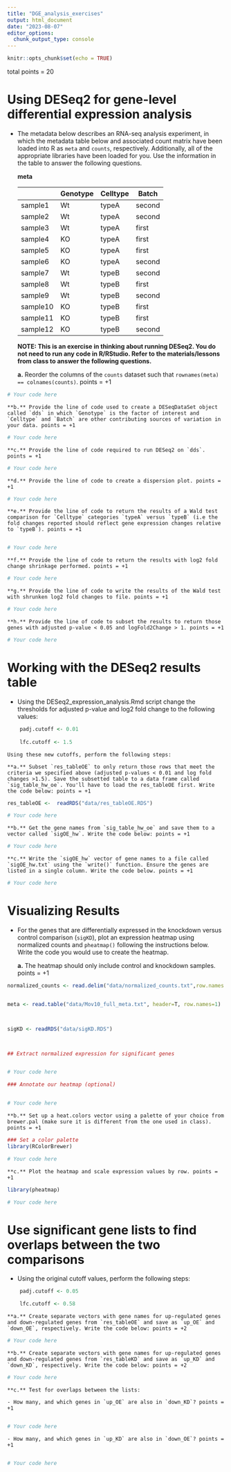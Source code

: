 ```yaml
---
title: "DGE_analysis_exercises"
output: html_document
date: "2023-08-07"
editor_options: 
  chunk_output_type: console
---
```


```r
knitr::opts_chunk$set(echo = TRUE)
```

total points = 20

# Using DESeq2 for gene-level differential expression analysis

- The metadata below describes an RNA-seq analysis experiment, in which the metadata table below and associated count matrix have been loaded into R as `meta` and `counts`, respectively. Additionally, all of the appropriate libraries have been loaded for you. Use the information in the table to answer the following questions.  

	**meta**
	
	| |Genotype	|Celltype	|Batch|
	| ------ | ------- | -------- | --- |
	|sample1	|Wt	|typeA	|second |
	|sample2	|Wt	|typeA	|second|
	|sample3	|Wt	|typeA	|first|
	|sample4	|KO	|typeA	|first|
	|sample5	|KO	|typeA	|first|
	|sample6	|KO	|typeA	|second|
	|sample7	|Wt	|typeB	|second|
	|sample8	|Wt	|typeB	|first|
	|sample9	|Wt	|typeB	|second|
	|sample10	|KO	|typeB	|first|
	|sample11	|KO	|typeB	|first|
	|sample12	|KO	|typeB	|second|


	**NOTE: This is an exercise in thinking about running DESeq2. You do not need to run any code in R/RStudio. Refer to the materials/lessons from class to answer the following questions.**

	**a.** Reorder the columns of the `counts` dataset such that `rownames(meta) == colnames(counts)`. points = +1
	
```r
# Your code here
```
	
	**b.** Provide the line of code used to create a DESeqDataSet object called `dds` in which `Genotype` is the factor of interest and `Celltype` and `Batch` are other contributing sources of variation in your data. points = +1
	
```r
# Your code here
```

	**c.** Provide the line of code required to run DESeq2 on `dds`. points = +1
	
```r
# Your code here
```
	
	**d.** Provide the line of code to create a dispersion plot. points = +1
	
```r
# Your code here
```
	
	**e.** Provide the line of code to return the results of a Wald test comparison for `Celltype` categories `typeA` versus `typeB` (i.e the fold changes reported should reflect gene expression changes relative to `typeB`). points = +1
	 	
```r
# Your code here
```
	
	**f.** Provide the line of code to return the results with log2 fold change shrinkage performed. points = +1
	
```r

# Your code here

```
	
	**g.** Provide the line of code to write the results of the Wald test with shrunken log2 fold changes to file. points = +1
	
```r

# Your code here

```
	
	**h.** Provide the line of code to subset the results to return those genes with adjusted p-value < 0.05 and logFold2Change > 1. points = +1
	
```r

# Your code here

```
	
# Working with the DESeq2 results table

- Using the DESeq2_expression_analysis.Rmd script change the thresholds for adjusted p-value and log2 fold change to the following values:
 
```r
	padj.cutoff <- 0.01
	
	lfc.cutoff <- 1.5
```
	
	Using these new cutoffs, perform the following steps:

	**a.** Subset `res_tableOE` to only return those rows that meet the criteria we specified above (adjusted p-values < 0.01 and log fold changes >1.5). Save the subsetted table to a data frame called `sig_table_hw_oe`. You'll have to load the res_tableOE first. Write the code below: points = +1
	
```r

res_tableOE <-  readRDS("data/res_tableOE.RDS")

# Your code here
```
	
	
	**b.** Get the gene names from `sig_table_hw_oe` and save them to a vector called `sigOE_hw`. Write the code below: points = +1
	
```r
# Your code here
```
	
	**c.** Write the `sigOE_hw` vector of gene names to a file called `sigOE_hw.txt` using the `write()` function. Ensure the genes are listed in a single column. Write the code below. points = +1
	
```r

# Your code here


```

	 
# Visualizing Results

- For the genes that are differentially expressed in the knockdown versus control comparison (`sigKD`), plot an expression heatmap using normalized counts and `pheatmap()` following the instructions below. Write the code you would use to create the heatmap.

	**a.** The heatmap should only include control and knockdown samples. points = +1
	
```r
normalized_counts <- read.delim("data/normalized_counts.txt",row.names = 1)


meta <- read.table("data/Mov10_full_meta.txt", header=T, row.names=1)



sigKD <- readRDS("data/sigKD.RDS")



## Extract normalized expression for significant genes


# Your code here

```
	
```r
### Annotate our heatmap (optional)


# Your code here

```


	**b.** Set up a heat.colors vector using a palette of your choice from brewer.pal (make sure it is different from the one used in class). points = +1
	
```r

### Set a color palette
library(RColorBrewer)

# Your code here

```
	
	
	**c.** Plot the heatmap and scale expression values by row. points = +1
	
```r

library(pheatmap)

# Your code here

```
	
# Use significant gene lists to find overlaps between the two comparisons 

- Using the original cutoff values, perform the following steps:

```r
	padj.cutoff <- 0.05

	lfc.cutoff <- 0.58
```

	**a.** Create separate vectors with gene names for up-regulated genes and down-regulated genes from `res_tableOE` and save as `up_OE` and `down_OE`, respectively. Write the code below: points = +2
	
```r

# Your code here
```
	
	**b.** Create separate vectors with gene names for up-regulated genes and down-regulated genes from `res_tableKD` and save as `up_KD` and `down_KD`, respectively. Write the code below: points = +2
	
```r

# Your code here

```
	
	**c.** Test for overlaps between the lists:
	
	- How many, and which genes in `up_OE` are also in `down_KD`? points = +1
		
```r
# Your code here
```

	- How many, and which genes in `up_KD` are also in `down_OE`? points = +1
		
```r

# Your code here
```

	 

	

